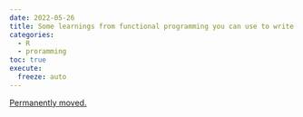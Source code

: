 ```yaml
---
date: 2022-05-26
title: Some learnings from functional programming you can use to write safer programs
categories:
  - R
  - proramming
toc: true
execute:
  freeze: auto
---
```


[Permanently moved.](../../posts/2022-05-26-safer_programs.qmd)
